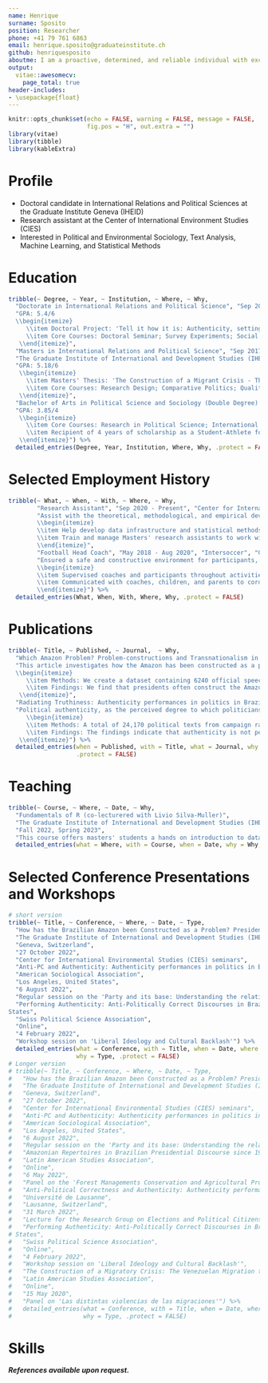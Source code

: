 ```yaml
---
name: Henrique
surname: Sposito
position: Researcher
phone: +41 79 761 6863
email: henrique.sposito@graduateinstitute.ch
github: henriquesposito
aboutme: I am a proactive, determined, and reliable individual with excellent teamwork skills. I hold a Brazilian and Italian nationality and a Swiss B permit. During my free time, I restore vintage bicycles.
output: 
  vitae::awesomecv:
    page_total: true
header-includes:
- \usepackage{float}
---
```


```r
knitr::opts_chunk$set(echo = FALSE, warning = FALSE, message = FALSE,
                      fig.pos = "H", out.extra = "")
library(vitae)
library(tibble)
library(kableExtra)
```

# Profile

 * Doctoral candidate in International Relations and Political Sciences at the Graduate Institute Geneva (IHEID)
 * Research assistant at the Center of International Environment Studies (CIES)
 * Interested in Political and Environmental Sociology, Text Analysis, Machine Learning, and Statistical Methods

# Education

```r
tribble(~ Degree, ~ Year, ~ Institution, ~ Where, ~ Why,
  "Doctorate in International Relations and Political Science", "Sep 2019 - Sep 2023 (expected)", "The Graduate Institute of International and Development Studies (IHEID)", "Geneva, Switzerland",
  "GPA: 5.4/6
  \\begin{itemize}
     \\item Doctoral Project: 'Tell it how it is: Authenticity, setting, and urgency in political discourses' (Supervised by Dr. James Hollway and Dr. Yanina Welp)
     \\item Core Courses: Doctoral Seminar; Survey Experiments; Social Networks; Statistics; Identity and Violence
   \\end{itemize}",
  "Masters in International Relations and Political Science", "Sep 2017 - Aug 2019",
  "The Graduate Institute of International and Development Studies (IHEID)", "Geneva, Switzerland",
  "GPA: 5.18/6
   \\begin{itemize}
     \\item Masters' Thesis: 'The Construction of a Migrant Crisis - The Venezuelan Migration to Brazil' (Supervised by Dr. Melanie Kolbe and Dr. Graziella Moraes Silva; Grade: 5.25)
     \\item Core Courses: Research Design; Comparative Politics; Qualitative Methods; International Political Economy, Foreign Policy Analysis
   \\end{itemize}",
  "Bachelor of Arts in Political Science and Sociology (Double Degree) with a minor in Economics", "Jan 2013 - Jun 2017", "University of Alabama at Birmingham", "Birmingham, United States",
  "GPA: 3.85/4
   \\begin{itemize}
     \\item Core Courses: Research in Political Science; International Sociology; Behavioral Economics; Social Statistics; Mind, Self and Society; Human Rights
     \\item Recipient of 4 years of scholarship as a Student-Athlete for Soccer in a NCAA Division 1 University
   \\end{itemize}") %>% 
  detailed_entries(Degree, Year, Institution, Where, Why, .protect = FALSE)
```

# Selected Employment History

```r
tribble(~ What, ~ When, ~ With, ~ Where, ~ Why,
        "Research Assistant", "Sep 2020 - Present", "Center for International Environmental Studies (CIES)", "Geneva, Switzerland",
        "Assist with the theoretical, methodological, and empirical developments in data and analysis for across various domains of global governance in the project called 'Power and Networks and the Rate of Change in Institutional Complexes' (PANARCHIC), funded by the Swiss National Science Foundation (SNSF)
        \\begin{itemize}
        \\item Help develop data infrastructure and statistical methods in R, offered as an emsemble of R packages, for the gathering, consolidation, and analysis of global governance data.
        \\item Train and manage Masters' research assistants to work with data colletion, R programming and package development, GitHub branching, and other theoretical and practical issues related to the project.
        \\end{itemize}",
        "Football Head Coach", "May 2018 - Aug 2020", "Intersoccer", "Geneva, Switzerland",
        "Ensured a safe and constructive environment for participants, coaches, and parents while promoting the benefits of sports
        \\begin{itemize}
        \\item Supervised coaches and participants throughout activities to ensure their safety.
        \\item Communicated with coaches, children, and parents to cordinate and solve logistical issues related to transportation, venue organization, and delivery of supplies, as well as any medical emergencies and other unexpected events that arose.
        \\end{itemize}") %>% 
  detailed_entries(What, When, With, Where, Why, .protect = FALSE)
```

# Publications

```r
tribble(~ Title, ~ Published, ~ Journal,  ~ Why, 
  "Which Amazon Problem? Problem-constructions and Transnationalism in Brazilian Presidential Discourse since 1985 (with Livio Silva-Muller)", "Published online on 14 Jun 2023", "Environmental Politics",
  "This article investigates how the Amazon has been constructed as a problem in Brazilian presidential speeches since 1985. We develop a framework that accounts for how important transnational actors, as presidents, construct policy objects as particular problems depending on where and when they participate in politics
  \\begin{itemize}
     \\item Methods: We create a dataset containing 6240 official speeches by all Brazilian presidents since 1985. We train a supervised machine learning algorithim to classify how Amazon related sections within speeches construct the Amazon as a problem.
     \\item Findings: We find that presidents often construct the Amazon as an environmental problem when speaking far away from the region, whereas they usually construct it as problems of economic integration or social development when in the Amazon.
   \\end{itemize}",
  "Radiating Truthiness: Authenticity performances in politics in Brazil and the United States", "Under Review", "Political Studies",
  "Political authenticity, as the perceived degree to which politicians appear to remain true to themselves, is connected to higher levels of political trust from electorates and can influence political outcomes. Yet, authenticity is frequently overlooked as a determinant factor for electoral behavior for being deemed vague, and, when considered, discussions of how authenticity appears and changes in politics usually remain at the theoretical level and are rarely comparative. This article develops an innovative framework to identify and compare how authenticity is performed in political discourses over time, across settings, and by politicians.
     \\begin{itemize} 
     \\item Methods: A total of 24,170 political texts from campaign rallies, debates, interviews, and official speeches for presidents and presidential candidates since the 1980s were scraped for Brazil and the United States, where authenticity in politics has drawn increased attention.
     \\item Findings: The findings indicate that authenticity is not performed more frequently in election years.
   \\end{itemize}") %>% 
  detailed_entries(when = Published, with = Title, what = Journal, why = Why,
                   .protect = FALSE)
```

# Teaching

```r
tribble(~ Course, ~ Where, ~ Date, ~ Why, 
  "Fundamentals of R (co-lecturered with Livio Silva-Muller)",
  "The Graduate Institute of International and Development Studies (IHEID)",
  "Fall 2022, Spring 2023",
  "This course offers masters' students a hands on introduction to data science using the R programming language and software. We teach students how to import, transform, analyze, and visualize various types of data in R. To help students think through data, we show practical applications of R for the analysis of environment, finance, and conflict data.") %>% 
  detailed_entries(what = Where, with = Course, when = Date, why = Why, .protect = FALSE)
```

# Selected Conference Presentations and Workshops

```r
# short version
tribble(~ Title, ~ Conference, ~ Where, ~ Date, ~ Type, 
  "How has the Brazilian Amazon been Constructed as a Problem? Presidential Speeches and Transnational Politics since 1985",
  "The Graduate Institute of International and Development Studies (IHEID)",
  "Geneva, Switzerland",
  "27 October 2022",
  "Center for International Environmental Studies (CIES) seminars",
  "Anti-PC and Authenticity: Authenticity performances in politics in Brazil and the United States",
  "American Sociological Association",
  "Los Angeles, United States",
  "6 August 2022",
  "Regular session on the 'Party and its base: Understanding the relationship between political professionals and their audiences'",
  "Performing Authenticity: Anti-Politically Correct Discourses in Brazil and the United
States",
  "Swiss Political Science Association",
  "Online",
  "4 February 2022",
  "Workshop session on 'Liberal Ideology and Cultural Backlash'") %>% 
  detailed_entries(what = Conference, with = Title, when = Date, where = Where, 
                   why = Type, .protect = FALSE)
# Longer version
# tribble(~ Title, ~ Conference, ~ Where, ~ Date, ~ Type, 
#   "How has the Brazilian Amazon been Constructed as a Problem? Presidential Speeches and Transnational Politics since 1985",
#   "The Graduate Institute of International and Development Studies (IHEID)",
#   "Geneva, Switzerland",
#   "27 October 2022",
#   "Center for International Environmental Studies (CIES) seminars",
#   "Anti-PC and Authenticity: Authenticity performances in politics in Brazil and the United States",
#   "American Sociological Association",
#   "Los Angeles, United States",
#   "6 August 2022",
#   "Regular session on the 'Party and its base: Understanding the relationship between political professionals and their audiences'",
#   "Amazonian Repertoires in Brazilian Presidential Discourse since 1985",
#   "Latin American Studies Association",
#   "Online",
#   "6 May 2022",
#   "Panel on the 'Forest Managements Conservation and Agricultural Production'",
#   "Anti-Political Correctness and Authenticity: Authenticity performances in politics in Brazil and the United States",
#   "Université de Lausanne",
#   "Lausanne, Switzerland",
#   "31 March 2022",
#   "Lecture for the Research Group on Elections and Political Citizenship (GREC)",
#   "Performing Authenticity: Anti-Politically Correct Discourses in Brazil and the United
# States",
#   "Swiss Political Science Association",
#   "Online",
#   "4 February 2022",
#   "Workshop session on 'Liberal Ideology and Cultural Backlash'",
#   "The Construction of a Migratory Crisis: The Venezuelan Migration to Brazil",
#   "Latin American Studies Association",
#   "Online",
#   "15 May 2020",
#   "Panel on 'Las distintas violencias de las migraciones'") %>% 
#   detailed_entries(what = Conference, with = Title, when = Date, where = Where, 
#                    why = Type, .protect = FALSE)
```

# Skills

```{=latex}
\begin{table}[tbh]
\centering
\begin{tabular}{cccll}
\textbf{Languages} & \textbf{Programming languages} & \textbf{Markup languages} & \textit{} & \textit{} \\
\multicolumn{1}{l}{}   & \multicolumn{1}{l}{}  & \multicolumn{1}{l}{} &  &  \\
Portuguese (Native)    & R (Advanced)          & Markdown (Advanced)  &  &  \\
English (Fluent)       & Python (Intermediate) & LaTeX (Intermediate) &  &  \\
French (Proficient)    & C (Basic)             & HTML (Intermediate)  &  &  \\
Spanish (Intermediate) & Bash (Basic)          & CSS (Intermidiate)   &  &  \\
Italian (Intermediate) & Java (Basic)          & XML(Basic)           &  &  \\
                       &                       &                      &  & 
\end{tabular}
\end{table}
```

***References available upon request.***

